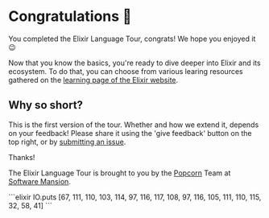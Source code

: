 
# Congratulations 🎉

You completed the Elixir Language Tour, congrats! We hope you enjoyed it 😉

Now that you know the basics, you're ready to dive deeper into Elixir and its ecosystem.
To do that, you can choose from various learing resources gathered on the
[learning page of the Elixir website](https://elixir-lang.org/learning.html).

## Why so short?

This is the first version of the tour. Whether and how we extend it,
depends on your feedback! Please share it using the 'give feedback' button
on the top right, or by [submitting an issue](https://github.com/software-mansion/popcorn/issues).

Thanks!

The Elixir Language Tour is brought to you by the [Popcorn](https://popcorn.swmansion.com)
Team at [Software Mansion](https://swmansion.com).

<EditorCode>
```elixir
IO.puts [67, 111, 110, 103, 114, 97,
        116, 117, 108, 97, 116, 105,
        111, 110, 115, 32, 58, 41]
```
</EditorCode>